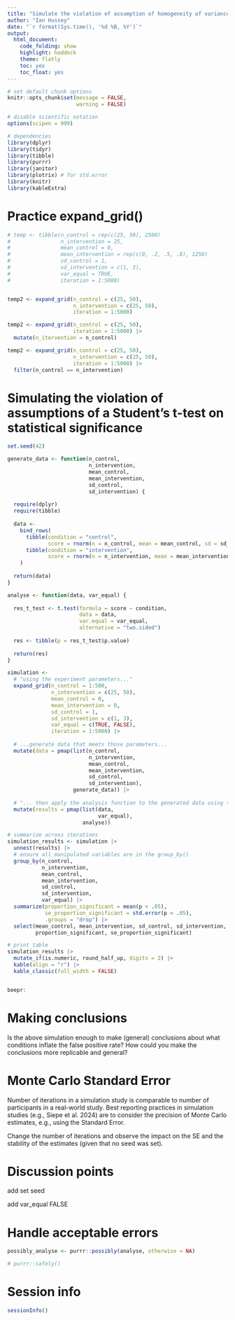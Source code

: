 ```yaml
---
title: "Simulate the violation of assumption of homogeneity of variances"
author: "Ian Hussey"
date: "`r format(Sys.time(), '%d %B, %Y')`"
output:
  html_document:
    code_folding: show
    highlight: haddock
    theme: flatly
    toc: yes
    toc_float: yes
---
```


```r

# set default chunk options
knitr::opts_chunk$set(message = FALSE,
                      warning = FALSE)

# disable scientific notation
options(scipen = 999) 

```

```r

# dependencies
library(dplyr)
library(tidyr)
library(tibble)
library(purrr)
library(janitor)
library(plotrix) # for std.error
library(knitr)
library(kableExtra)

```

# Practice expand_grid()

```r

# temp <- tibble(n_control = rep(c(25, 50), 2500)
#                n_intervention = 25,
#                mean_control = 0,
#                mean_intervention = rep(c(0, .2, .5, .8), 1250)
#                sd_control = 1,
#                sd_intervention = c(1, 3),
#                var_equal = TRUE,
#                iteration = 1:5000)


temp2 <- expand_grid(n_control = c(25, 50), 
                     n_intervention = c(25, 50),
                     iteration = 1:5000)

temp2 <- expand_grid(n_control = c(25, 50), 
                     iteration = 1:5000) |>
  mutate(n_itervention = n_control)

temp2 <- expand_grid(n_control = c(25, 50), 
                     n_intervention = c(25, 50),
                     iteration = 1:5000) |>
  filter(n_control == n_intervention)

```

# Simulating the violation of assumptions of a Student's t-test on statistical significance

```r

set.seed(42)

generate_data <- function(n_control, 
                          n_intervention,
                          mean_control,
                          mean_intervention,
                          sd_control,
                          sd_intervention) {
  
  require(dplyr)
  require(tibble)
  
  data <- 
    bind_rows(
      tibble(condition = "control",
             score = rnorm(n = n_control, mean = mean_control, sd = sd_control)),
      tibble(condition = "intervention",
             score = rnorm(n = n_intervention, mean = mean_intervention, sd = sd_intervention))
    ) 
  
  return(data)
}

analyse <- function(data, var_equal) {
  
  res_t_test <- t.test(formula = score ~ condition, 
                       data = data,
                       var.equal = var_equal,
                       alternative = "two.sided")
  
  res <- tibble(p = res_t_test$p.value)
  
  return(res)
}

simulation <- 
  # "using the experiment parameters..."
  expand_grid(n_control = 1:500,
              n_intervention = c(25, 50),
              mean_control = 0,
              mean_intervention = 0,
              sd_control = 1,
              sd_intervention = c(1, 3),
              var_equal = c(TRUE, FALSE),
              iteration = 1:5000) |>
  
  # ...generate data that meets those parameters...
  mutate(data = pmap(list(n_control, 
                          n_intervention,
                          mean_control,
                          mean_intervention,
                          sd_control,
                          sd_intervention),
                     generate_data)) |>
  
  # "... then apply the analysis function to the generated data using the parameters relevant to analysis"
  mutate(results = pmap(list(data,
                             var_equal), 
                        analyse))

# summarize across iterations
simulation_results <- simulation |>
  unnest(results) |>
  # ensure all manipulated variables are in the group_by()
  group_by(n_control,
           n_intervention,
           mean_control,
           mean_intervention,
           sd_control,
           sd_intervention,
           var_equal) |>
  summarize(proportion_significant = mean(p < .05),
            se_proportion_significant = std.error(p < .05),
            .groups = "drop") |>
  select(mean_control, mean_intervention, sd_control, sd_intervention, n_control, n_intervention, var_equal,
         proportion_significant, se_proportion_significant) 

# print table
simulation_results |>
  mutate_if(is.numeric, round_half_up, digits = 2) |>
  kable(align = "r") |>
  kable_classic(full_width = FALSE)


beepr:
```

# Making conclusions

Is the above simulation enough to make (general) conclusions about what conditions inflate the false positive rate? How could you make the conclusions more replicable and general?

# Monte Carlo Standard Error

Number of iterations in a simulation study is comparable to number of participants in a real-world study. Best reporting practices in simulation studies (e.g., Siepe et al. 2024) are to consider the precision of Monte Carlo estimates, e.g., using the Standard Error.

Change the number of iterations and observe the impact on the SE and the stability of the estimates (given that no seed was set).

# Discussion points

add set seed

add var_equal FALSE

# Handle acceptable errors

```r

possibly_analyse <- purrr::possibly(analyse, otherwise = NA)

# purrr::safely()

```

# Session info

```r

sessionInfo()

```



